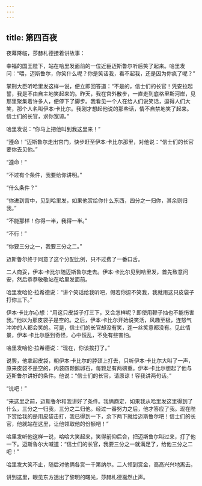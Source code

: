 ```yaml
---
---
---
```

title: 第四百夜
---






夜幕降临，莎赫札德接着讲故事：





幸福的国王陛下，站在哈里发面前的一位近臣迈斯鲁尔听后笑了起来。哈里发问：“喂，迈斯鲁尔，你笑什么呢？你是笑话我，看不起我，还是因为你疯了呢？”

掌刑大臣听哈里发这样一说，便立即回答道：“不是的，信士们的长官！凭安拉起誓，我是不由自主地笑起来的。昨天，我在宫外散步，一直走到底格里斯河岸，见那里聚集着许多人，便停下了脚步。我看见一个人在给人们说笑话，逗得人们大笑，那个人名叫伊本·卡比尔。我刚才想起他说的那些话，情不自禁地笑了起来。信士们的长官，求你宽谅。”

哈里发说：“你马上把他叫到我这里来！”

“遵命！”迈斯鲁尔走出宫门，快步赶至伊本·卡比尔那里，对他说：“信士们的长官要你去见他。”

“遵命！”

“不过有个条件，我要给你讲明。”

“什么条件？”

“你进到宫中，见到哈里发，如果他赏给你什么东西，四分之一归你，其余则归我。”

“不能那样！你得一半，我得一半。”

“不行！”

“你要三分之一，我要三分之二。”

迈斯鲁尔终于同意了这个分配比例，只不过费了一番口舌。

二人商妥，伊本·卡比尔随迈斯鲁尔走去。伊本·卡比尔见到哈里发，首先致意问安，然后恭恭敬敬站在哈里发面前。

哈里发哈伦·拉希德说：“讲个笑话给我听吧，假若你逗不笑我，我就用这只皮袋子打你三下。”

伊本·卡比尔心想：“用这只皮袋子打三下，又会怎样呢？即使用鞭子抽也不能伤害我。”他以为那皮袋子是空的。之后，伊本·卡比尔开始说笑活，风趣至极，连怒气冲冲的人都会笑的。可是，信士们的长官却没有笑，连一丝笑意都没有。见此情景，伊本·卡比尔感到奇怪，心中慌乱，不免有些害怕。

哈里发哈伦·拉希德说：“现在，你该挨打了。”

说罢，他拿起皮袋，朝伊本·卡比尔的脖颈上打去，只听伊本·卡比尔大叫了一声，原来皮袋不是空的，内装四颗鹅卵石，每颗足有两磅重。伊本·卡比尔想起了他与迈斯鲁尔讲好的条件。他说：“信士们的长官，请原谅！容我讲两句话。”

“说吧！”

“来这里之前，迈斯鲁尔和我讲好了条件。我俩商定，如果我从哈里发这里得到了什么，三分之一归我，三分之二归他。经过一番努力之后，他才答应了我。现在陛下赏给我的是用皮袋击打，我已得到一下，余下两下就给迈斯鲁尔吧！信士们的长官，他就站在这里，让他领取他的份额吧！”

哈里发听他这样一说，哈哈大笑起来，笑得前仰后合，把迈斯鲁尔叫过来，打了他一下。迈斯鲁尔大喊道：“信士们的长官，我要三分之一就满足了，给他三分之二吧！”

哈里发大笑不止，随后对他俩各赏一千第纳尔。二人领到赏金，高高兴兴地离去。





讲到这里，眼见东方透出了黎明的曙光，莎赫札德戛然止声。